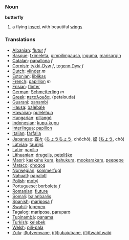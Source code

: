 === Noun ===

'''butterfly'''

# a flying [[insect]] with beautiful [[wing]]s

=== Translations ===
*[[Albanian]]: [[flutur]] ''f''
*[[Basque]]: [[tximeleta]], [[pimpilimpausa]], [[inguma]], [[marisorgin]]
*[[Catalan]]: [[papallona]] ''f''
*[[Cornish]]: [[tykki-Dyw]] ''f'', [[tegenn Dyw]] ''f''
*[[Dutch]]: [[vlinder]] ''m''
*[[Estonian]]: [[liblikas]]
*[[French]]: [[papillion]] ''m''
*[[Frisian]]: [[flinter]]
*[[German]]: [[Schmetterling]] ''m''
*[[Greek]]: [[πεταλουδα]], (petalouda)
*[[Guarani]]: [[panambi]]
*[[Hausa]]: [[balebale]]
*[[Hawaiian]]: [[pulelehua]]
*[[Hungarian]]: [[pillangó]]
*[[Indonesian]]: [[kupu-kupu]]
*[[Interlingua]]: [[papilion]]
*[[Italian]]: [[farfalla]]
*[[Japanese]]: [[蝶々]] ([[ちょうちょう]], chōchō), [[蝶]] ([[ちょう]], chō)
*[[Latvian]]: [[tauriņš]]
*[[Latin]]: [[papilio]]
*[[Lithuanian]]: [[drugelis]], [[peteliške]]
*[[Maori]]: [[kaakahu kura]], [[kahukura]], [[mookarakara]], [[peepepe]]
*[[Mataco]]: [[choqoq]]
*[[Norwegian]]: [[sommerfugl]]
*[[Nahuatl]]: [[papalotl]]
*[[Polish]]: [[motyl]]
*[[Portuguese]]: [[borboleta]] ''f''
*[[Romanian]]: [[fluture]]
*[[Somali]]: [[balanbaalis]]
*[[Spanish]]: [[mariposa]] ''f''
*[[Swahili]]: [[kipepeo]]
*[[Tagalog]]: [[mariposa]], [[paruparo]]
*[[Tupinambá]]: [[panama]]
*[[Turkish]]: [[kelebek]]
*[[Welsh]]: [[pili-pala]]
*[[Zulu]]: [[i(lu)vemvane]], [[i(li)jubajubane]], [[i(li)twabitwabi]]